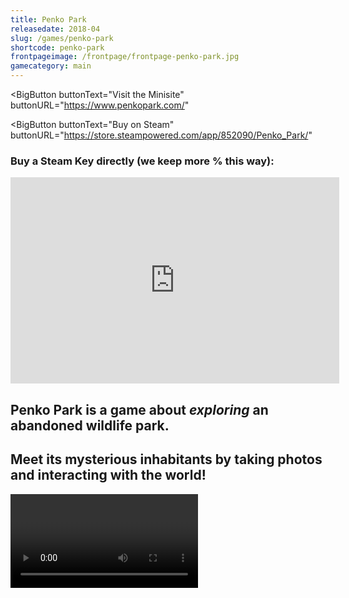 ```yaml
---
title: Penko Park
releasedate: 2018-04
slug: /games/penko-park
shortcode: penko-park
frontpageimage: /frontpage/frontpage-penko-park.jpg
gamecategory: main
---
```


<BigButton
  buttonText="Visit the Minisite"
  buttonURL="https://www.penkopark.com/"
></BigButton>
<BigButton
  buttonText="Buy on Steam"
  buttonURL="https://store.steampowered.com/app/852090/Penko_Park/"
></BigButton>
<h3>Buy a Steam Key directly (we keep more % this way): </h3>
<iframe
  src="https://www.humblebundle.com/widget/v2/product/penko_park/OI4v3WSWJt?theme=light"
  width="526"
  height="330"
  style="border: none;"
  scrolling="no"
  frameborder="0"
></iframe>
<h2>
  Penko Park is a game about <i>exploring</i> an <b>abandoned wildlife park.</b>
</h2>
<h2>
  Meet its mysterious inhabitants by taking photos and interacting with the
  world!
</h2>
<Video
  videoSrcURL="https://www.youtube.com/embed/KGO2n5tPLIY"
  videoTitle="Launch Trailer"
/>
